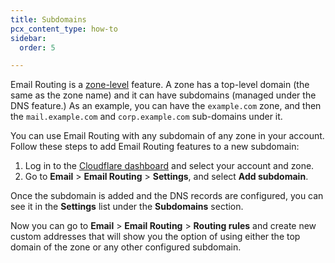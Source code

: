 ```yaml
---
title: Subdomains
pcx_content_type: how-to
sidebar:
  order: 5

---
```


Email Routing is a [zone-level](/fundamentals/setup/accounts-and-zones/#zones) feature. A zone has a top-level domain (the same as the zone name) and it can have subdomains (managed under the DNS feature.) As an example, you can have the `example.com` zone, and then the `mail.example.com` and `corp.example.com` sub-domains under it.

You can use Email Routing with any subdomain of any zone in your account. Follow these steps to add Email Routing features to a new subdomain:

1. Log in to the [Cloudflare dashboard](https://dash.cloudflare.com/) and select your account and zone.
2. Go to **Email** > **Email Routing** > **Settings**, and select **Add subdomain**.

Once the subdomain is added and the DNS records are configured, you can see it in the **Settings** list under the **Subdomains** section.

Now you can go to **Email** > **Email Routing** > **Routing rules** and create new custom addresses that will show you the option of using either the top domain of the zone or any other configured subdomain.

